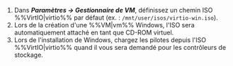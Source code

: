 1. Dans ***Paramètres → Gestionnaire de VM***, définissez un chemin ISO %%VirtIO|virtio%% par défaut (ex. : `/mnt/user/isos/virtio-win.iso`).
2. Lors de la création d'une %%VM|vm%% Windows, l'ISO sera automatiquement attaché en tant que CD-ROM virtuel.
3. Lors de l'installation de Windows, chargez les pilotes depuis l'ISO %%VirtIO|virtio%% quand il vous sera demandé pour les contrôleurs de stockage.
